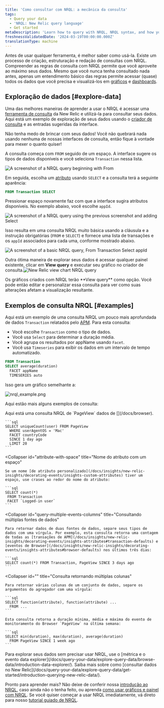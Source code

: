 ```yaml
---
title: 'Como consultar com NRQL: a mecânica da consulta'
tags:
  - Query your data
  - 'NRQL: New Relic query language'
  - Get started
metaDescription: 'Learn how to query with NRQL, NRQL syntax, and how you can explore your data.'
freshnessValidatedDate: '2024-03-19T00:00:00.000Z'
translationType: machine
---
```


Antes de usar qualquer ferramenta, é melhor saber como usá-la. Existe um processo de criação, estruturação e redação de consultas com NRQL. Compreender as regras de consulta com NRQL permite que você aproveite ao máximo seus dados. Mesmo que você nunca tenha consultado nada antes, apenas um entendimento básico das regras permite acessar (quase) todos os dados que você precisa e visualizá-los em [gráficos](/docs/query-your-data/explore-query-data/use-charts/use-your-charts) e [dashboards](/docs/query-your-data/explore-query-data/dashboards/introduction-dashboards).

## Exploração de dados [#explore-data]

Uma das melhores maneiras de aprender a usar o NRQL é acessar uma [ferramenta de consulta](/docs/query-your-data/nrql-new-relic-query-language/get-started/introduction-nrql-new-relics-query-language#where) da New Relic e utilizá-la para consultar seus dados. Aqui está um exemplo de exploração de seus dados usando o [criador de consulta](/docs/chart-builder/use-chart-builder/get-started/introduction-chart-builder) e as entradas sugeridas da interface.

<Callout variant="tip">
  Não tenha medo de brincar com seus dados! Você não quebrará nada usando nenhuma de nossas interfaces de consulta, então fique à vontade para mexer o quanto quiser!
</Callout>

A consulta começa com `FROM` seguido de um espaço. A interface sugere os tipos de dados disponíveis e você seleciona `Transaction` nessa lista.

<img
  title="nrql_query01.png"
  alt="A screenshot of a NRQL query beginning with From"
  src="/images/queries-nrql_screenshot-crop_event-definitions-query-builder.webp"
/>

Em seguida, escolha um [atributo](/docs/using-new-relic/welcome-new-relic/get-started/glossary#attribute) usando `SELECT` e a consulta terá a seguinte aparência:

```sql
FROM Transaction SELECT
```

Pressionar espaço novamente faz com que a interface sugira atributos disponíveis. No exemplo abaixo, você escolhe `appId`.

<img
  title="nrql_query02.png"
  alt="A screenshot of a NRQL query using the previous screenshot and adding Select"
  src="/images/queries-nrql_screenshot-crop_attribute-definitions-query-builder.webp"
/>

Isso resulta em uma consulta NRQL muito básica usando a cláusula e a instrução obrigatórias (`FROM` e `SELECT`) e fornece uma lista de <InlinePopover type="apm"/>transações e os `appId` associados para cada uma, conforme mostrado abaixo.

<img
  title="basic_nrql_example.png"
  alt="A screenshot of a basic NRQL query, From Transaction Select appId"
  src="/images/queries-nrql_screenshot-crop_basic-nrql-query-example.webp"
/>

Outra ótima maneira de explorar seus dados é acessar qualquer painel existente, clicar em <DNT>**View query**</DNT> e executar seu gráfico no criador de consulta.<img
  title="new-relic-view-chart-nrql-query.png"
  alt="New Relic view chart NRQL query"
  src="/images/queries-nrql_screenshot-crop_view-query-for-chart.webp"
/>

<figcaption>
  Os gráficos criados com NRQL terão <DNT>**View query**</DNT> como opção. Você pode então editar e personalizar essa consulta para ver como suas alterações afetam a visualização resultante.
</figcaption>

## Exemplos de consulta NRQL [#examples]

Aqui está um exemplo de uma consulta NRQL um pouco mais aprofundada de dados `Transaction` relatados pelo [APM](/docs/apm). Para esta consulta:

* Você escolhe `Transaction` como o tipo de dados.
* Você usa `Select` para determinar a duração média.
* Você agrupa os resultados por appName usando `Facet`.
* Você usa `Timeseries` para exibir os dados em um intervalo de tempo automatizado.

```sql
FROM Transaction 
SELECT average(duration) 
  FACET appName 
  TIMESERIES auto
```

Isso gera um gráfico semelhante a:

<img
  title="nrql_example.png"
  alt="nrql_example.png"
  src="/images/queries-nrql_screenshot-crop_nrql-example-timeseries.webp"
/>

Aqui estão mais alguns exemplos de consulta:

<CollapserGroup>
  <Collapser
    id="basic-browser-nrql"
    title="Consulta NRQL básica de dados do Browser"
  >
    Aqui está uma consulta NRQL de `PageView` dados de [<InlinePopover type="browser"/>](/docs/browser).

    ```sql
    SELECT uniqueCount(user) FROM PageView 
      WHERE userAgentOS = 'Mac' 
      FACET countryCode
      SINCE 1 day ago 
      LIMIT 20
    ```
  </Collapser>

  <Collapser
    id="attribute-with-space"
    title="Nome do atributo com um espaço"
  >
    Se um nome [de atributo personalizado](/docs/insights/new-relic-insights/decorating-events/insights-custom-attributes) tiver um espaço, use crases ao redor do nome do atributo:

    ```sql
    SELECT count(*)
     FROM Transaction
     FACET `Logged-in user`
    ```
  </Collapser>

  <Collapser
    id="query-multiple-events-columns"
    title="Consultando múltiplas fontes de dados"
  >
    Para retornar dados de duas fontes de dados, separe seus tipos de dados com uma vírgula. Por exemplo, esta consulta retorna uma contagem de todas as [transações de APM](/docs/insights/new-relic-insights/decorating-events/insights-attributes#transaction-defaults) e [eventos de Browser](/docs/insights/new-relic-insights/decorating-events/insights-attributes#browser-defaults) nos últimos três dias:

    ```sql
    SELECT count(*) FROM Transaction, PageView SINCE 3 days ago
    ```
  </Collapser>

  <Collapser
    id=""
    title="Consulta retornando múltiplas colunas"
  >
    Para retornar várias colunas de um conjunto de dados, separe os argumentos do agregador com uma vírgula:

    ```sql
    SELECT function(attribute), function(attribute) ...
      FROM ...
    ```

    Esta consulta retorna a duração mínima, média e máxima do evento de monitoramento do Browser `PageView` na última semana:

    ```sql
    SELECT min(duration), max(duration), average(duration)
      FROM PageView SINCE 1 week ago
    ```
  </Collapser>
</CollapserGroup>

<Callout variant="important">
  Para explorar seus dados sem precisar usar NRQL, use o [métrica e o evento data explorer](/docs/query-your-data/explore-query-data/browse-data/introduction-data-explorer/). Saiba mais sobre como [consultar dados no New Relic](/docs/query-your-data/explore-query-data/get-started/introduction-querying-new-relic-data/).
</Callout>

Pronto para aprender mais? Não deixe de conferir nossa [introdução ao NRQL,](/docs/query-your-data/nrql-new-relic-query-language/get-started/introduction-nrql-new-relics-query-language/) caso ainda não o tenha feito, ou aprenda [como usar gráficos e painel com NRQL](/docs/query-your-data/nrql-new-relic-query-language/get-started/charts-and-dashboards-with-nrql/). Se você quiser começar a usar NRQL imediatamente, vá direto para nosso [tutorial guiado de NRQL](/docs/query-your-data/nrql-new-relic-query-language/get-started/introduction-nrql-tutorial/).
